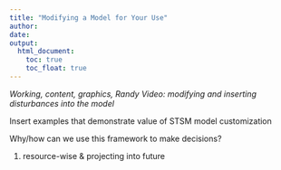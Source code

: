 ```yaml
---
title: "Modifying a Model for Your Use"
author:
date: 
output:
  html_document:
    toc: true
    toc_float: true
---
```


*Working, content, graphics, Randy Video: modifying and inserting disturbances into the model*

Insert examples that demonstrate value of STSM model customization

Why/how can we use this framework to make decisions?

1. resource-wise & projecting into future


